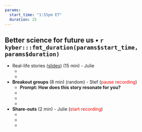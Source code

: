 ```yaml
---
params:
  start_time: "1:55pm ET"
  duration: 25
---
```


## Better science for future us • `r kyber:::fmt_duration(params$start_time, params$duration)`

- Real-life stories ([slides](https://docs.google.com/presentation/d/1tE3pQ2ObNU68iG4uTIlMuSN4dguvn-cOvwtoM-c9L-w/)) (15 min) - Julie
  - ‎
  - 
- **Breakout groups** (8 min) (random) - Stef (<font color="red">pause recording</font>)
  - **Prompt: How does this story resonate for you?** 
  - ‎
  -
  -
- **Share-outs** (2 min) - Julie (<font color="red">start recording</font>)
  - ‎
  -
  -
